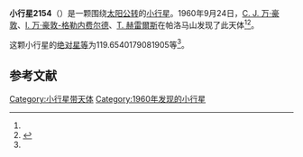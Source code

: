 {{Infobox planet
| bgcolour = #FFFFC0
| name = 2154 Underhill
| symbol = 
| image = 
| caption = 
| discovery = yes
| discovery_ref = 
| discoverer = [[C._J._万·豪敦|C. J. 万·豪敦]]、[[I._万·豪敦-格勒内费尔德|I. 万·豪敦-格勒内费尔德]]、[[T._赫雷爾斯|T. 赫雷爾斯]]
| discovery_site = [[帕洛马山|帕洛马山]] 
| discovered = 1960年9月24日
| designations = yes
| mp_name = 
| named_after = 
| alt_names = 2015 P-L/ 1958 GU / 1973 SN4 / 1973 UC4 / 1979 DB
| mp_category = [[主带小行星|主带小行星]]
| orbit_ref = <ref name="a">[http://ssd.jpl.nasa.gov/sbdb.cgi?sstr=2154 2154 Underhill] {{Wayback|url=http://ssd.jpl.nasa.gov/sbdb.cgi?sstr=2154 |date=20201030235058 }}，小行星數據庫瀏覽器（JPL Small-Body Database Browser）－[[美国国家航空航天局|美国国家航空航天局]]喷气推进实验室</ref>
| epoch = 2456400.5 (2013年4月18日更新)
| aphelion = {{convert|2.961184173212116|AU|km|3|abbr=on|lk=out}}
| perihelion = {{convert|2.310956008593425|AU|km|3|abbr=on}}
| semimajor = {{convert|2.636070090902771|AU|km|3|abbr=on}}
| eccentricity = 0.123332867
| period = 1563.269509 [[日|日]]<br />4.28[[儒略年|儒略年]]
| avg_speed = 
| inclination = 7.746168213721514
| asc_node = .8912015412097185
| mean_anomaly = 
| arg_peri = 119.6540179081905
| satellites = 
| physical_characteristics = yes
| dimensions = 
| mass = 
| density = 
| surface_grav = 
| escape_velocity = 
| sidereal_day = 
| axial_tilt = 
| pole_ecliptic_lat = 
| pole_ecliptic_lon = 
| albedo = 
| temperatures= 
| temp_name1 = 
| mean_temp_1 = 
| max_temp_1 = 
| temp_name2 = 
| max_temp_2 = 
| spectral_type = 
| abs_magnitude = 119.6540179081905
}}

'''小行星2154'''（{{lang-en|2154 Underhill}}）是一颗围绕[[太阳|太阳]][[公转|公转]]的[[小行星|小行星]]。1960年9月24日，[[C._J._万·豪敦|C. J. 万·豪敦]]、[[I._万·豪敦-格勒内费尔德|I. 万·豪敦-格勒内费尔德]]、[[T._赫雷爾斯|T. 赫雷爾斯]]在帕洛马山发现了此天体<ref name="a" /><ref>{{cite news|title=小行星列表|url=http://cfa-www.harvard.edu/iau/lists/NumberedMPs.txt|accessdate=2013-07-08|newspaper=哈佛大学|archive-date=2008-05-17|archive-url=https://web.archive.org/web/20080517010638/http://cfa-www.harvard.edu/iau/lists/NumberedMPs.txt|dead-url=no}}</ref>。

这颗小行星的[[绝对星等|绝对星等]]为119.6540179081905等<ref name="a" />。

==参考文献==
{{reflist}}
{{Minor Planet Number|[[小行星2153|小行星2153]]|[[小行星2155|小行星2155]]}}

{{小天体}}

[[Category:小行星带天体|Category:小行星带天体]]
[[Category:1960年发现的小行星|Category:1960年发现的小行星]]

{{asteroid-stub}}